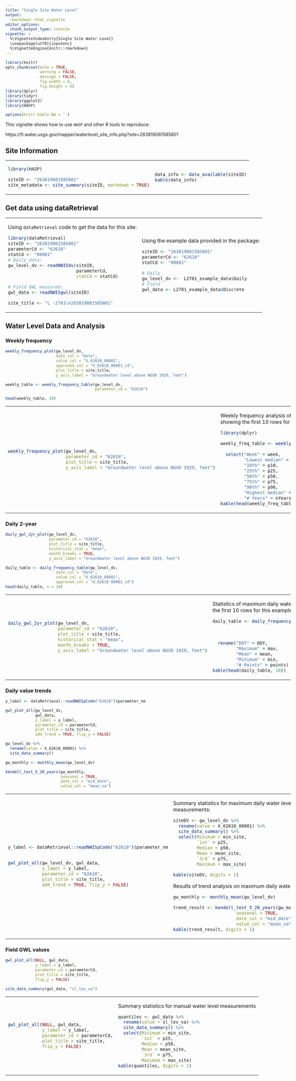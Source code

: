 ```yaml
---
title: "Single Site Water Level"
output: 
  rmarkdown::html_vignette
editor_options: 
  chunk_output_type: console
vignette: >
  %\VignetteIndexEntry{Single Site Water Level}
  \usepackage[utf8]{inputenc}
  %\VignetteEngine{knitr::rmarkdown}
---
```


```r
library(knitr)
opts_chunk$set(echo = TRUE,
               warning = FALSE,
               message = FALSE,
               fig.width = 6,
               fig.height = 6)
library(dplyr)
library(tidyr)
library(ggplot2)
library(HASP)

options(knitr.kable.NA = '')
```

<style>

body {
    max-width: 1600px;
    margin-left:10px;
    padding-left:10px;
}
</style>

This vignette shows how to use `HASP` and other R tools to reproduce:

https://fl.water.usgs.gov/mapper/waterlevel_site_info.php?site=263819081585801


## Site Information

<table>
<tr><td>

```r
library(HASP)

siteID <- "263819081585801"
site_metadata <- site_summary(siteID, markdown = TRUE)
```

</td><td>

```r
data_info <- data_available(siteID)
kable(data_info)
```

</td></tr> </table>

## Get data using dataRetrieval


<table>
<tr><td>

Using `dataRetrieval` code to get the data for this site:

```r
library(dataRetrieval)
siteID <- "263819081585801"
parameterCd <- "62610"
statCd <- "00001"
# Daily data:
gw_level_dv <- readNWISdv(siteID,
                          parameterCd,
                          statCd = statCd)

# Field GWL measured:
gwl_data <- readNWISgwl(siteID)

site_title <- "L -2701\n263819081585801"

```

</td><td>

Using the example data provided in the package:

```r
siteID <- "263819081585801"
parameterCd <- "62610"
statCd <- "00001"

# Daily
gw_level_dv <-  L2701_example_data$Daily
# Field
gwl_data <- L2701_example_data$Discrete

```

</td></tr> </table>

## Water Level Data and Analysis

### Weekly frequency

```r

weekly_frequency_plot(gw_level_dv, 
                      date_col = "Date",
                      value_col = "X_62610_00001",
                      approved_col = "X_62610_00001_cd",
                      plot_title = site_title,
                      y_axis_label = "Groundwater level above NGVD 1929, feet")

weekly_table <- weekly_frequency_table(gw_level_dv, 
                                       parameter_cd = "62610")

head(weekly_table, 10)
```


<table>
<tr><td>
```r
weekly_frequency_plot(gw_level_dv, 
                      parameter_cd = "62610",
                      plot_title = site_title,
                      y_axis_label = "Groundwater level above NGVD 1929, feet")

```

</td><td>

Weekly frequency analysis of daily maximum water level record. Only showing the first 10 rows for this example:

```r
library(dplyr)

weekly_freq_table <- weekly_frequency_table(gw_level_dv,
                                            parameter_cd = "62610") %>%
  select("Week" = week,
         "Lowest median" = minMed,
         "10th" = p10,
         "25th" = p25,
         "50th" = p50,
         "75th" = p75,
         "90th" = p90,
         "Highest median" = maxMed,
         "# Years" = nYears)
kable(head(weekly_freq_table, 10), digits = 1)

```


</td></tr> </table>


### Daily 2-year

```r
daily_gwl_2yr_plot(gw_level_dv, 
                   parameter_cd = "62610",
                   plot_title = site_title,
                   historical_stat = "mean",
                   month_breaks = TRUE,
                   y_axis_label = "Groundwater level above NGVD 1929, feet")

daily_table <- daily_frequency_table(gw_level_dv, 
                      date_col = "Date",
                      value_col = "X_62610_00001",
                      approved_col = "X_62610_00001_cd")
head(daily_table, n = 10)
```

<table>
<tr><td>

```r
daily_gwl_2yr_plot(gw_level_dv, 
                   parameter_cd = "62610",
                   plot_title = site_title,
                   historical_stat = "mean",
                   month_breaks = TRUE,
                   y_axis_label = "Groundwater level above NGVD 1929, feet")

```

</td><td>

Statistics of maximum daily water level record (DOY = day of year). Only showing the first 10 rows for this example:

```r
daily_table <- daily_frequency_table(gw_level_dv, 
                                     date_col = "Date",
                                     value_col = "X_62610_00001",
                                     approved_col = "X_62610_00001_cd") %>%
  rename("DOY" = DOY,
         "Maximum" = max,
         "Mean" = mean,
         "Minimum" = min,
         "# Points" = points)
kable(head(daily_table, 10))
```

</td></tr> </table>

### Daily value trends

```r
y_label <- dataRetrieval::readNWISpCode("62610")$parameter_nm

gwl_plot_all(gw_level_dv, 
             gwl_data, 
             y_label = y_label,
             parameter_cd = parameterCd,
             plot_title = site_title,
             add_trend = TRUE, flip_y = FALSE)

gw_level_dv %>% 
  rename(value = X_62610_00001) %>% 
  site_data_summary()

gw_monthly <- monthly_mean(gw_level_dv)

kendell_test_5_20_years(gw_monthly, 
                        seasonal = TRUE, 
                        date_col = "mid_date", 
                        value_col = "mean_va")
```


<table>
<tr><td>

```r
y_label <- dataRetrieval::readNWISpCode("62610")$parameter_nm


gwl_plot_all(gw_level_dv, gwl_data, 
             y_label = y_label,
             parameter_cd = "62610",
             plot_title = site_title,
             add_trend = TRUE, flip_y = FALSE)


```

</td><td>

Summary statistics for maximum daily water level measurements:

```r
siteDV <- gw_level_dv %>%
  rename(value = X_62610_00001) %>% 
  site_data_summary() %>% 
  select(Minimum = min_site, 	
         `1st` = p25, 
         Median = p50,
         Mean = mean_site,
         `3rd` = p75,
         Maximum = max_site)

kable(siteDV, digits = 1)

```

Results of trend analysis on maximum daily water levels:

```r
gw_monthly <- monthly_mean(gw_level_dv)

trend_result <- kendell_test_5_20_years(gw_monthly, 
                        seasonal = TRUE, 
                        date_col = "mid_date", 
                        value_col = "mean_va")
kable(trend_result, digits = 1)


```

</td></tr> </table>

### Field GWL values

```r
gwl_plot_all(NULL, gwl_data,
             y_label = y_label,
             parameter_cd = parameterCd,
             plot_title = site_title, 
             flip_y = FALSE)

site_data_summary(gwl_data, "sl_lev_va")
```

<table>
<tr><td>

```r
gwl_plot_all(NULL, gwl_data,
             y_label = y_label,
             parameter_cd = parameterCd,
             plot_title = site_title, 
             flip_y = FALSE)


```

</td><td>

Summary statistics for manual water level measurements

```r
quantiles <- gwl_data %>% 
  rename(value = sl_lev_va) %>% 
  site_data_summary() %>% 
  select(Minimum = min_site, 	
         `1st` = p25, 
         Median = p50,
         Mean = mean_site,
         `3rd` = p75,
         Maximum = max_site)
kable(quantiles, digits = 1)

```

</td></tr> </table>

